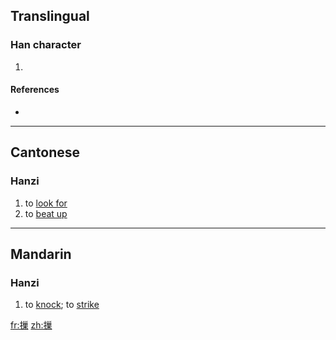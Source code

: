 ==Translingual==

===Han character===
{{Han char|rn=64|rad=手|as=11|sn=14|four=5209<sub>4</sub>|canj=手女女木 (QVVD)}}

# {{defn|Han|sort=手11}}

====References====
* {{Han ref|kx=0452.040|dkj=12643|dj=0802.080|hdz=31951.040|uh=6477|ud=25719|bh=E1F3|bd=57843}}

----

==Cantonese==

===Hanzi===
{{yue-hanzi|jyut=|y=caau3, ziu6}}

# to [[look for]]
# to [[beat up]]

----

==Mandarin==

===Hanzi===
{{cmn-hanzi|pin=[[jiǎo]] ([[jiao3]]), [[mó]] ([[mo2]])|wg=chiao<sup>3</sup>, mo<sup>2</sup>}}

# to [[knock]]; to [[strike]]

[[fr:摷]]
[[zh:摷]]